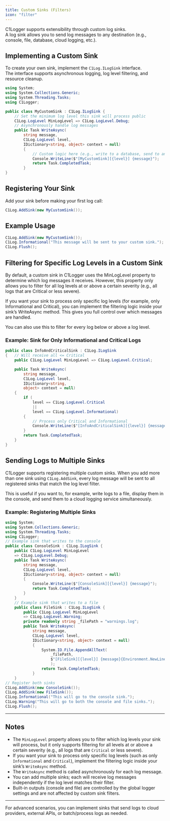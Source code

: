 ```yaml
---
title: Custom Sinks (Filters)
icon: "filter"
---
```


C1Logger supports extensibility through custom log sinks.  
A log sink allows you to send log messages to any destination (e.g., console, file, database, cloud logging, etc.).

## Implementing a Custom Sink

To create your own sink, implement the `C1Log.ILogSink` interface.  
The interface supports asynchronous logging, log level filtering, and resource cleanup.

```csharp
using System; 
using System.Collections.Generic; 
using System.Threading.Tasks; 
using C1Logger;

public class MyCustomSink : C1Log.ILogSink { 
    // Set the minimum log level this sink will process public 
    C1Log.LogLevel MinLogLevel => C1Log.LogLevel.Debug;
    // Asynchronously handle log messages
    public Task WriteAsync(
        string message, 
        C1Log.LogLevel level, 
        IDictionary<string, object> context = null)
        {
            // Custom logic here (e.g., write to a database, send to an API, etc.)
            Console.WriteLine($"[MyCustomSink][{level}] {message}");
            return Task.CompletedTask;
        }
}
```


## Registering Your Sink

Add your sink before making your first log call:

```csharp
C1Log.AddSink(new MyCustomSink());
```


## Example Usage

```csharp
C1Log.AddSink(new MyCustomSink()); 
C1Log.Informational("This message will be sent to your custom sink."); 
C1Log.Flush();
```

## Filtering for Specific Log Levels in a Custom Sink

By default, a custom sink in C1Logger uses the MinLogLevel property to determine which log messages it receives. However, this property only allows you to filter for all log levels at or above a certain severity (e.g., all logs that are Critical or less severe).

If you want your sink to process only specific log levels (for example, only Informational and Critical), you can implement the filtering logic inside your sink’s WriteAsync method. This gives you full control over which messages are handled.

You can also use this to filter for every log below or above a log level.

### Example: Sink for Only Informational and Critical Logs

```csharp
public class InfoAndCriticalSink : C1Log.ILogSink
{   // Will receive all <= Critical
    public C1Log.LogLevel MinLogLevel => C1Log.LogLevel.Critical; 

    public Task WriteAsync(
        string message, 
        C1Log.LogLevel level, 
        IDictionary<string, 
        object> context = null)
    {
        if (
            level == C1Log.LogLevel.Critical 
            || 
            level == C1Log.LogLevel.Informational)
        {
            // Process only Critical and Informational
            Console.WriteLine($"[InfoAndCriticalSink][{level}] {message}");
        }
        return Task.CompletedTask;
    }
}
```

## Sending Logs to Multiple Sinks

C1Logger supports registering multiple custom sinks. When you add more than one sink using `C1Log.AddSink`, every log message will be sent to all registered sinks that match the log level filter.

This is useful if you want to, for example, write logs to a file, display them in the console, and send them to a cloud logging service simultaneously.

### Example: Registering Multiple Sinks

```csharp
using System; 
using System.Collections.Generic; 
using System.Threading.Tasks; 
using C1Logger;
// Example sink that writes to the console 
public class ConsoleSink : C1Log.ILogSink { 
    public C1Log.LogLevel MinLogLevel 
    => C1Log.LogLevel.Debug; 
    public Task WriteAsync(
        string message, 
        C1Log.LogLevel level, 
        IDictionary<string, object> context = null) 
        { 
            Console.WriteLine($"[ConsoleSink][{level}] {message}"); 
            return Task.CompletedTask; 
        } 
    }
    // Example sink that writes to a file 
    public class FileSink : C1Log.ILogSink { 
        public C1Log.LogLevel MinLogLevel 
        => C1Log.LogLevel.Warning; 
        private readonly string _filePath = "warnings.log"; 
        public Task WriteAsync(
            string message, 
            C1Log.LogLevel level, 
            IDictionary<string, object> context = null) 
            { 
                System.IO.File.AppendAllText(
                    _filePath, 
                    $"[FileSink][{level}] {message}{Environment.NewLine}"
                    ); 
                return Task.CompletedTask; 
            } 
    }
// Register both sinks 
C1Log.AddSink(new ConsoleSink()); 
C1Log.AddSink(new FileSink());
C1Log.Informational("This will go to the console sink."); 
C1Log.Warning("This will go to both the console and file sinks."); 
C1Log.Flush();
```

---

## Notes

- The `MinLogLevel` property allows you to filter which log levels your sink will process, but it only supports filtering for all levels at or above a certain severity (e.g., all logs that are `Critical` or less severe).
- If you want your sink to process only specific log levels (such as only `Informational` and `Critical`), implement the filtering logic inside your sink’s `WriteAsync` method.
- The `WriteAsync` method is called asynchronously for each log message.
- You can add multiple sinks; each will receive log messages independently if the log level matches their filter.
- Built-in outputs (console and file) are controlled by the global logger settings and are not affected by custom sink filters.

---

For advanced scenarios, you can implement sinks that send logs to cloud providers, external APIs, or batch/process logs as needed.